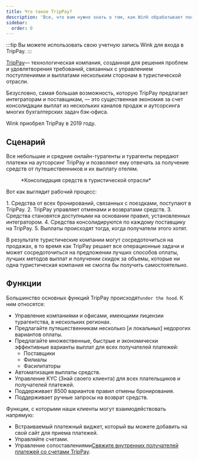 ```yaml
---
title: Что такое TripPay?
description: 'Все, что вам нужно знать о том, как Wink обрабатывает поступления/выплаты.'
sidebar:
  order: 0
---
```


:::tip
Вы можете использовать свою учетную запись Wink для входа в TripPay.
:::

[TripPay](https://pay.wink.travel)— технологическая компания, созданная для решения проблем и удовлетворения требований, связанных с управлением поступлениями и выплатами нескольким сторонам в туристической отрасли.

Безусловно, самая большая возможность, которую TripPay предлагает интеграторам и поставщикам, — это существенная экономия за счет консолидации выплат из нескольких каналов продаж и аутсорсинга многих бухгалтерских задач бэк-офиса.

Wink приобрел TripPay в 2019 году.

## Сценарий

Все небольшие и средние онлайн-турагенты и турагенты передают платежи на аутсорсинг TripPay и позволяют ему отвечать за получение средств от путешественников и их выплату отелям.

<figure>
  <CloudinaryImage width="700" height="525" resize="scale" quality="best" alt="Консолидация средств TripPay" src="academy/funds-consolidation" errorImage="noimage_opaque_nyrtl0.png" />

  <figcaption>*Консолидация средств в туристической отрасли*</figcaption>
</figure>


Вот как выглядит рабочий процесс:

<Steps>
  1. Средства от всех бронирований, связанных с поездками, поступают в TripPay.
  2. TripPay управляет отменами и возвратами средств.
  3. Средства становятся доступными на основании правил, установленных интегратором.
  4. Средства консолидируются по каждому поставщику на TripPay.
  5. Выплаты происходят тогда, когда получатели этого хотят.
</Steps>


В результате туристические компании могут сосредоточиться на продажах, в то время как TripPay решает все операционные задачи и может сосредоточиться на предложении лучших способов оплаты, лучших методов выплат и получении скидок за объемы, которые ни одна туристическая компания не смогла бы получить самостоятельно.

## Функции

Большинство основных функций TripPay происходят`under the hood`. К ним относятся:

* Управление компаниями и офисами, имеющими лицензии турагентства, в нескольких регионах.
* Предлагайте путешественникам несколько \[и локальных] недорогих вариантов оплаты.
* Предлагайте множественные, быстрые и экономически эффективные варианты выплат для всех получателей платежей:
  * Поставщики
  * Филиалы
  * Фасилитаторы
* Автоматизация выплаты средств.
* Управление KYC (Знай своего клиента) для всех плательщиков и получателей платежей.
* Поддерживает 8500 вариантов правил отмены бронирования.
* Поддерживает ручные запросы на возврат средств.

Функции, с которыми наши клиенты могут взаимодействовать напрямую:

* Встраиваемый платежный виджет, который вы можете добавить на свой сайт для приема платежей.
* Управляйте счетами.
* Управление сопоставлениями[Свяжите внутренних получателей платежей со счетами TripPay](/payment/mapping).

